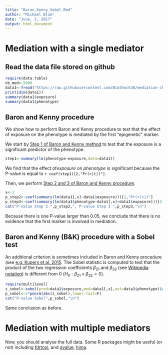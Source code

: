 ```yaml
---
title: "Baron_Kenny_Sobel.Rmd"
author: "Michael Blum"
date: "June, 2, 2017"
output: html_document
---
```

# Mediation with a single mediator

## Read the data file stored on github

```r
require(data.table)
nb_med<-5000
data1<-fread("https://raw.githubusercontent.com/BioShock38/mediation-challenge/master/data/challenge1.txt",header=TRUE,data.table=FALSE)
print(dim(data1))
summary(data1$exposure)
summary(data1$phenotype)
```

## Baron and Kenny procedure 

We show how to perform Baron and Kenny procedure to test that the effect of exposure on the phenotype is mediated by the first "epigenetic" marker.

We start by [Step 1 of Baron and Kenny method](https://en.wikipedia.org/wiki/Mediation_(statistics)#Baron_and_Kenny.27s_.281986.29_steps_for_mediation) to test that the exposure is a significant predictor of the phenotype.

```r
step1<-summary(lm(phenotype~exposure,data=data1))
```

We find that the effect of*exposure* on  *phenotype* is significant because the P-value is equal to `r coef(step1)[2,"Pr(>|t|)"]`.

Then, we perform [Step 2 and 3 of Baron and Kenny procedure](https://en.wikipedia.org/wiki/Mediation_(statistics)#Baron_and_Kenny.27s_.281986.29_steps_for_mediation).
```r
x<-1
p_step2<-coef(summary(lm(data1[,x]~data1$exposure)))[2,"Pr(>|t|)"]
p_step3<-coef(summary(lm(data1$phenotype~data1[,x]+data1$exposure)))[2,"Pr(>|t|)"]
cat("P-value Step 2 ",p_step2,", P-value Step 3 ",p_step3,"\n")
```
Because there is one P-value larger than $0.05$, we conclude that there is no evidence that the first marker is involved in mediation.

## Baron and Kenny (B&K) procedure with a Sobel test
An additional criterion is sometimes included in Baron and Kenny procedure (see [e.g. Kupers et al. 2015](https://www.ncbi.nlm.nih.gov/pmc/articles/PMC4588868/). The Sobel statistic is computed to test that the product of the two regression coefficients $\beta_{21}$ and $\beta_{32}$ (see [Wikipedia notation](https://en.wikipedia.org/wiki/Mediation_(statistics)#Baron_and_Kenny.27s_.281986.29_steps_for_mediation)) is different from 0  ($H_0:\beta_{21} \times \beta_{32}=0$).

```r
require(multilevel)
z_sobel<-sobel(pred=data1$exposure,med=data1[,x],out=data1$phenotype)$z.value
p_sobel<-2*pnorm(abs(z_sobel),lower.tail=F)
cat("P-value Sobel",p_sobel,"\n")
```
Same conclusion as before.

# Mediation with multiple mediators

Now, you should analyse the full data. Some R packages might be useful (or not) including [fdrtool](https://cran.r-project.org/web/packages/fdrtool/index.html), and [qvalue](http://bioconductor.org/packages/release/bioc/html/qvalue.html), [hima](https://github.com/YinanZheng/HIMA).

